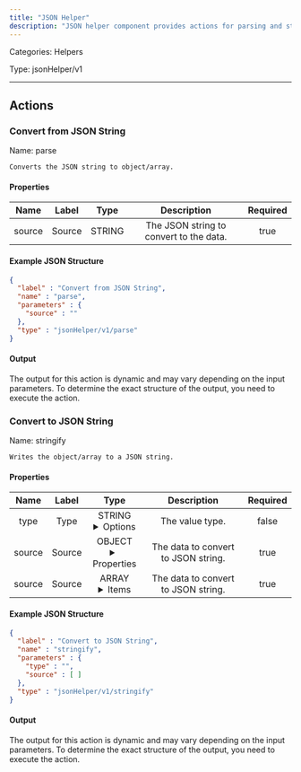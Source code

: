 ```yaml
---
title: "JSON Helper"
description: "JSON helper component provides actions for parsing and stringifying JSON."
---
```



Categories: Helpers


Type: jsonHelper/v1

<hr />




## Actions


### Convert from JSON String
Name: parse

`Converts the JSON string to object/array.`

#### Properties

|      Name       |      Label     |     Type     |     Description     | Required |
|:---------------:|:--------------:|:------------:|:-------------------:|:--------:|
| source | Source | STRING | The JSON string to convert to the data. | true |

#### Example JSON Structure
```json
{
  "label" : "Convert from JSON String",
  "name" : "parse",
  "parameters" : {
    "source" : ""
  },
  "type" : "jsonHelper/v1/parse"
}
```

#### Output

The output for this action is dynamic and may vary depending on the input parameters. To determine the exact structure of the output, you need to execute the action.




### Convert to JSON String
Name: stringify

`Writes the object/array to a JSON string.`

#### Properties

|      Name       |      Label     |     Type     |     Description     | Required |
|:---------------:|:--------------:|:------------:|:-------------------:|:--------:|
| type | Type | STRING <details> <summary> Options </summary> <span>OBJECT</span>, <span>ARRAY</span> </details> | The value type. | false |
| source | Source | OBJECT <details> <summary> Properties </summary> &#123;&#125; </details> | The data to convert to JSON string. | true |
| source | Source | ARRAY <details> <summary> Items </summary> [] </details> | The data to convert to JSON string. | true |

#### Example JSON Structure
```json
{
  "label" : "Convert to JSON String",
  "name" : "stringify",
  "parameters" : {
    "type" : "",
    "source" : [ ]
  },
  "type" : "jsonHelper/v1/stringify"
}
```

#### Output

The output for this action is dynamic and may vary depending on the input parameters. To determine the exact structure of the output, you need to execute the action.






